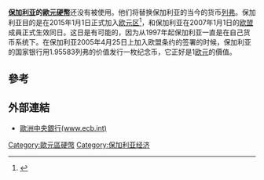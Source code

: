 '''[[保加利亚|保加利亚]]的[[歐元硬幣|歐元硬幣]]'''还没有被使用。他们将替换保加利亚的当今的货币[[保加利亞列弗|列弗]]。保加利亚目的是在2015年1月1日正式加入[[欧元区|欧元区]]<ref>{{cite web |url=http://bnr.bg/sites/en/Lifestyle/BGEU/Pages/2607BulgariaputsoffEurozonemembershipfor2015.aspx |title=存档副本 |accessdate=2012-09-02 |deadurl=yes |archiveurl=https://web.archive.org/web/20120329104921/http://bnr.bg/sites/en/Lifestyle/BGEU/Pages/2607BulgariaputsoffEurozonemembershipfor2015.aspx |archivedate=2012-03-29 }}</ref>，和保加利亚在2007年1月1日的[[欧盟|欧盟]]成員正式生效同日。这日是有可能的，因为从1997年起保加利亚一直是在自己货币系统下。在保加利亚2005年4月25日上加入欧盟条约的签署的时候，保加利亚的国家银行用1.95583列弗的价值发行一枚纪念币，它正好是1[[欧元|欧元]]的價值。

==參考==
<references/>
==外部連結==
*[http://www.ecb.int 歐洲中央銀行(www.ecb.int)]{{Wayback|url=http://www.ecb.int/ |date=20000823084713 }}
{{歐元硬幣選單}}
[[Category:歐元區硬幣|Category:歐元區硬幣]]
[[Category:保加利亚经济|Category:保加利亚经济]]